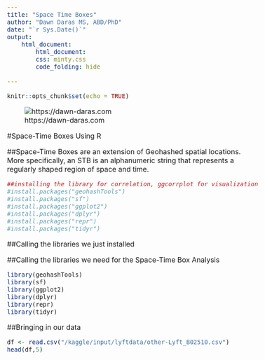 ```yaml
---
title: "Space Time Boxes"
author: "Dawn Daras MS, ABD/PhD"
date: "`r Sys.Date()`"
output: 
    html_document:
        html_document:
        css: minty.css
        code_folding: hide
    
---
```


<style type="text/css">
  body{
  font-size: 12pt;
}
</style>

```r
knitr::opts_chunk$set(echo = TRUE)
```


![https://dawn-daras.com](Dawn.png)

#Space-Time Boxes Using R

##Space-Time Boxes are an extension of Geohashed spatial locations. More specifically, an STB is an alphanumeric string that represents a regularly shaped region of space and time.

```r
##installing the library for correlation, ggcorrplot for visualization and FactoMineR for the PCA
#install.packages("geohashTools")
#install.packages("sf")
#install.packages("ggplot2")
#install.packages("dplyr")
#install.packages("repr")
#install.packages("tidyr")
```

##Calling the libraries we just installed

##Calling the libraries we need for the Space-Time Box Analysis

```r
library(geohashTools)
library(sf)
library(ggplot2)
library(dplyr)
library(repr)
library(tidyr)
```

##Bringing in our data
```r
df <- read.csv("/kaggle/input/lyftdata/other-Lyft_B02510.csv")
head(df,5)
```
